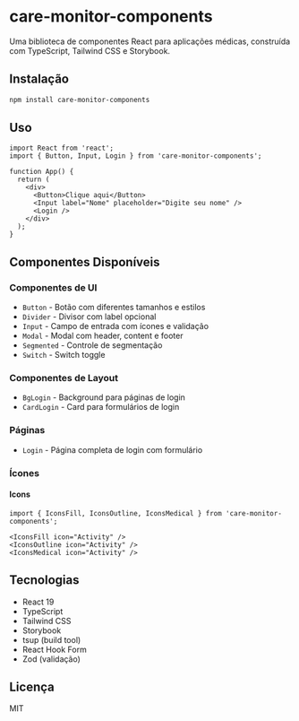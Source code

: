 # care-monitor-components

Uma biblioteca de componentes React para aplicações médicas, construída com TypeScript, Tailwind CSS e Storybook.

## Instalação

```bash
npm install care-monitor-components
```

## Uso

```tsx
import React from 'react';
import { Button, Input, Login } from 'care-monitor-components';

function App() {
  return (
    <div>
      <Button>Clique aqui</Button>
      <Input label="Nome" placeholder="Digite seu nome" />
      <Login />
    </div>
  );
}
```

## Componentes Disponíveis

### Componentes de UI

- `Button` - Botão com diferentes tamanhos e estilos
- `Divider` - Divisor com label opcional
- `Input` - Campo de entrada com ícones e validação
- `Modal` - Modal com header, content e footer
- `Segmented` - Controle de segmentação
- `Switch` - Switch toggle

### Componentes de Layout

- `BgLogin` - Background para páginas de login
- `CardLogin` - Card para formulários de login

### Páginas

- `Login` - Página completa de login com formulário

### Ícones

#### Icons

```tsx
import { IconsFill, IconsOutline, IconsMedical } from 'care-monitor-components';

<IconsFill icon="Activity" />
<IconsOutline icon="Activity" />
<IconsMedical icon="Activity" />
```

## Tecnologias

- React 19
- TypeScript
- Tailwind CSS
- Storybook
- tsup (build tool)
- React Hook Form
- Zod (validação)

## Licença

MIT
